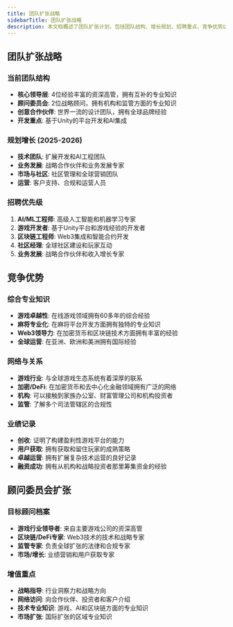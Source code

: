 ```yaml
---
title: 团队扩张战略
sidebarTitle: 团队扩张战略
description: 本文档概述了团队扩张计划，包括团队结构、增长规划、招聘重点、竞争优势以及顾问委员会的扩张。
---
```


## 团队扩张战略

### 当前团队结构
- **核心领导层**: 4位经验丰富的资深高管，拥有互补的专业知识
- **顾问委员会**: 2位战略顾问，拥有机构和监管方面的专业知识
- **创意合作伙伴**: 世界一流的设计团队，拥有全球品牌经验
- **开发重点**: 基于Unity的平台开发和AI集成

### 规划增长 (2025-2026)
- **技术团队**: 扩展开发和AI工程团队
- **业务发展**: 战略合作伙伴和业务发展专家
- **市场与社区**: 社区管理和全球营销团队
- **运营**: 客户支持、合规和运营人员

### 招聘优先级
1. **AI/ML工程师**: 高级人工智能和机器学习专家
2. **游戏开发者**: 基于Unity平台和游戏经验的开发者
3. **区块链工程师**: Web3集成和智能合约开发
4. **社区经理**: 全球社区建设和玩家互动
5. **业务发展**: 战略合作伙伴和收入增长专家

## 竞争优势

### 综合专业知识
- **游戏卓越性**: 在线游戏领域拥有60多年的综合经验
- **麻将专业化**: 在麻将平台开发方面拥有独特的专业知识
- **Web3领导力**: 在加密货币和区块链技术方面拥有丰富的经验
- **全球运营**: 在亚洲、欧洲和美洲拥有国际经验

### 网络与关系
- **游戏行业**: 与全球游戏生态系统有着深厚的联系
- **加密/DeFi**: 在加密货币和去中心化金融领域拥有广泛的网络
- **机构**: 可以接触到家族办公室、财富管理公司和机构投资者
- **监管**: 了解多个司法管辖区的合规性

### 业绩记录
- **创收**: 证明了构建盈利性游戏平台的能力
- **用户获取**: 拥有获取和留住玩家的成熟策略
- **卓越运营**: 拥有扩展复杂技术运营的良好记录
- **融资成功**: 拥有从机构和战略投资者那里筹集资金的经验

## 顾问委员会扩张

### 目标顾问档案
- **游戏行业领导者**: 来自主要游戏公司的资深高管
- **区块链/DeFi专家**: Web3技术的技术和战略专家
- **监管专家**: 负责全球扩张的法律和合规专家
- **市场/增长**: 业绩营销和用户获取专家

### 增值重点
- **战略指导**: 行业洞察力和战略方向
- **网络访问**: 向合作伙伴、投资者和客户介绍
- **技术专业知识**: 游戏、AI和区块链方面的专业知识
- **市场扩张**: 国际扩张的区域专业知识